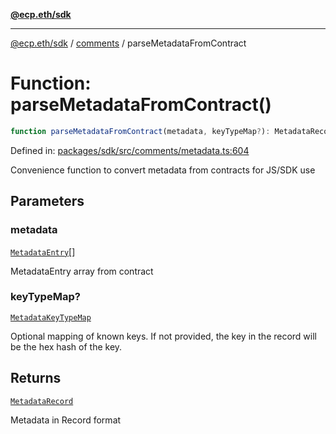 [**@ecp.eth/sdk**](../../index.mdx)

***

[@ecp.eth/sdk](/sdk-reference/index.mdx) / [comments](/sdk-reference/comments/index.mdx) / parseMetadataFromContract

# Function: parseMetadataFromContract()

```ts
function parseMetadataFromContract(metadata, keyTypeMap?): MetadataRecord;
```

Defined in: [packages/sdk/src/comments/metadata.ts:604](https://github.com/ecp-eth/comments-monorepo/blob/main/packages/sdk/src/comments/metadata.ts#L604)

Convenience function to convert metadata from contracts for JS/SDK use

## Parameters

### metadata

[`MetadataEntry`](/sdk-reference/comments/type-aliases/MetadataEntry.mdx)[]

MetadataEntry array from contract

### keyTypeMap?

[`MetadataKeyTypeMap`](/sdk-reference/comments/type-aliases/MetadataKeyTypeMap.mdx)

Optional mapping of known keys. If not provided, the key in the record will be the hex hash of the key.

## Returns

[`MetadataRecord`](/sdk-reference/comments/type-aliases/MetadataRecord.mdx)

Metadata in Record format
